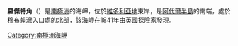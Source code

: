 {{unreferenced|time=2013-10-27T07:48:22+00:00}}
{{coord|71|59|S|170|37|E|display=title}}

'''羅傑特角'''（{{lang-en|Cape Roget}}）是[[南極洲|南極洲]]的海岬，位於[[維多利亞地|維多利亞地]]東岸，是[[阿代爾半島|阿代爾半島]]的南端，處於[[穆布賴灣|穆布賴灣]]入口處的北部，該海岬在1841年由[[英國|英國]]探險家發現。

{{DEFAULTSORT:Cape Roget}}
[[Category:南極洲海岬|Category:南極洲海岬]]


{{BorchgrevinkCoast-geo-stub}}